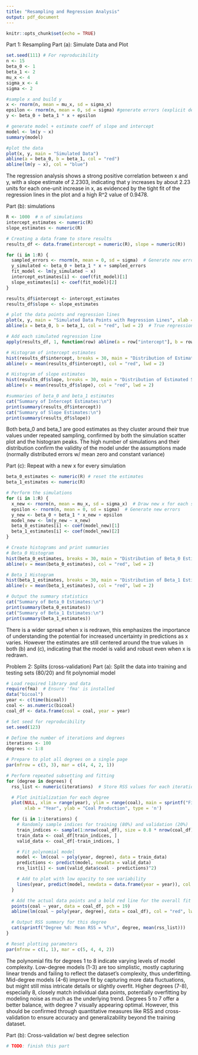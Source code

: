 ```yaml
---
title: "Resampling and Regression Analysis"
output: pdf_document
---
```


```r
knitr::opts_chunk$set(echo = TRUE)
```

Part 1: Resampling
Part (a): Simulate Data and Plot
```r
set.seed(111) # For reproducibility
n <- 15
beta_0 <- 1
beta_1 <- 2
mu_x <- 4
sigma_x <- 4
sigma <- 2

#sample x and build y
x <- rnorm(n, mean = mu_x, sd = sigma_x)
epsilon <- rnorm(n, mean = 0, sd = sigma) #generate errors (explicit def)
y <- beta_0 + beta_1 * x + epsilon

# generate model + estimate coeff of slope and intercept
model <- lm(y ~ x)
summary(model)
```

```r
#plot the data
plot(x, y, main = "Simulated Data")
abline(a = beta_0, b = beta_1, col = "red")
abline(lm(y ~ x), col = "blue")
```
The regression analysis shows a strong positive correlation between x and y, with a slope estimate of 2.2303, indicating that y increases by about 2.23 units for each one-unit increase in x, as evidenced by the tight fit of the regression lines in the plot and a high 
R^2 value of 0.9478.

Part (b): simulations
```r
R <- 1000  # n of simulations
intercept_estimates <- numeric(R)
slope_estimates <- numeric(R)

# Creating a data frame to store results
results_df <- data.frame(intercept = numeric(R), slope = numeric(R))

for (i in 1:R) {
  sampled_errors <- rnorm(n, mean = 0, sd = sigma)  # Generate new errors
  y_simulated <- beta_0 + beta_1 * x + sampled_errors
  fit_model <- lm(y_simulated ~ x)
  intercept_estimates[i] <- coef(fit_model)[1]
  slope_estimates[i] <- coef(fit_model)[2]
}

results_df$intercept <- intercept_estimates
results_df$slope <- slope_estimates

# plot the data points and regression lines
plot(x, y, main = "Simulated Data Points with Regression Lines", xlab = "x", ylab = "y", pch = 19)
abline(a = beta_0, b = beta_1, col = "red", lwd = 2)  # True regression line

# Add each simulated regression line
apply(results_df, 1, function(row) abline(a = row["intercept"], b = row["slope"], col = "blue", lty = "dotted", lwd = 0.5))

# Histogram of intercept estimates
hist(results_df$intercept, breaks = 30, main = "Distribution of Estimated Intercept", xlab = "Intercept", col = "blue")
abline(v = mean(results_df$intercept), col = "red", lwd = 2)

# Histogram of slope estimates
hist(results_df$slope, breaks = 30, main = "Distribution of Estimated Slope", xlab = "Slope", col = "blue")
abline(v = mean(results_df$slope), col = "red", lwd = 2)

#summaries of beta_0 and beta_1 estimates
cat("Summary of Intercept Estimates:\n")
print(summary(results_df$intercept))
cat("Summary of Slope Estimates:\n")
print(summary(results_df$slope))
````
Both beta_0 and beta_1 are good estimates as they cluster around their true values under repeated sampling, confirmed by both the simulation scatter plot and the histogram peaks. 
The high number of simulations and their distribution confirm the validity of the model under the assumptions made (normally distributed errors w/ mean zero and constant variance)

Part (c): Repeat with a new x for every simulation
```r
beta_0_estimates <- numeric(R) # reset the estimates
beta_1_estimates <- numeric(R)

# Perform the simulations
for (i in 1:R) {
  x_new <- rnorm(n, mean = mu_x, sd = sigma_x)  # Draw new x for each simulation
  epsilon <- rnorm(n, mean = 0, sd = sigma)  # Generate new errors
  y_new <- beta_0 + beta_1 * x_new + epsilon
  model_new <- lm(y_new ~ x_new)
  beta_0_estimates[i] <- coef(model_new)[1]
  beta_1_estimates[i] <- coef(model_new)[2]
}

# Create histograms and print summaries
# Beta_0 Histogram
hist(beta_0_estimates, breaks = 30, main = "Distribution of Beta_0 Estimates (new x)", xlab = "Beta_0", col = "blue")
abline(v = mean(beta_0_estimates), col = "red", lwd = 2)

# Beta_1 Histogram
hist(beta_1_estimates, breaks = 30, main = "Distribution of Beta_1 Estimates (new x)", xlab = "Beta_1", col = "blue")
abline(v = mean(beta_1_estimates), col = "red", lwd = 2)
```

```r
# Output the summary statistics
cat("Summary of Beta_0 Estimates:\n")
print(summary(beta_0_estimates))
cat("Summary of Beta_1 Estimates:\n")
print(summary(beta_1_estimates))
```
There is a wider spread when x is redrawn, this emphasizes the importance of understanding the potential for increased uncertainty in predictions as x varies. However the estimates are still centered around the true values in both (b) and (c), indicating that the model is valid and robust even when x is redrawn.

Problem 2: Splits (cross-validation)
Part (a): Split the data into training and testing sets (80/20) and fit polynomial model
```r
# Load required library and data
require(fma)  # Ensure 'fma' is installed
data("bicoal")
year <- c(time(bicoal))
coal <- as.numeric(bicoal)
coal_df <- data.frame(coal = coal, year = year)

# Set seed for reproducibility
set.seed(123)

# Define the number of iterations and degrees
iterations <- 100
degrees <- 1:8

# Prepare to plot all degrees on a single page
par(mfrow = c(3, 3), mar = c(4, 4, 2, 1))

# Perform repeated subsetting and fitting
for (degree in degrees) {
  rss_list <- numeric(iterations)  # Store RSS values for each iteration

  # Plot initialization for each degree
  plot(NULL, xlim = range(year), ylim = range(coal), main = sprintf("Fits for Polynomial Degree %d", degree),
       xlab = "Year", ylab = "Coal Production", type = 'n')

  for (i in 1:iterations) {
    # Randomly sample indices for training (80%) and validation (20%)
    train_indices <- sample(1:nrow(coal_df), size = 0.8 * nrow(coal_df), replace = FALSE)
    train_data <- coal_df[train_indices, ]
    valid_data <- coal_df[-train_indices, ]

    # Fit polynomial model
    model <- lm(coal ~ poly(year, degree), data = train_data)
    predictions <- predict(model, newdata = valid_data)
    rss_list[i] <- sum((valid_data$coal - predictions)^2)

    # Add to plot with low opacity to see variability
    lines(year, predict(model, newdata = data.frame(year = year)), col = rgb(0, 0, 1, 0.1))  # Light blue
  }

  # Add the actual data points and a bold red line for the overall fit
  points(coal ~ year, data = coal_df, pch = 19)
  abline(lm(coal ~ poly(year, degree), data = coal_df), col = "red", lwd = 2)

  # Output RSS summary for this degree
  cat(sprintf("Degree %d: Mean RSS = %f\n", degree, mean(rss_list)))
}

# Reset plotting parameters
par(mfrow = c(1, 1), mar = c(5, 4, 4, 2))
````
The polynomial fits for degrees 1 to 8 indicate varying levels of model complexity. Low-degree models (1-3) are too simplistic, mostly capturing linear trends and failing to reflect the dataset's complexity, thus underfitting. Mid-degree models (4-6) improve fit by capturing more data fluctuations, but might still miss intricate details or slightly overfit. Higher degrees (7-8), especially 8, closely match individual data points, potentially overfitting by modeling noise as much as the underlying trend. Degrees 5 to 7 offer a better balance, with degree 7 visually appearing optimal. However, this should be confirmed through quantitative measures like RSS and cross-validation to ensure accuracy and generalizability beyond the training dataset.

Part (b): Cross-validation w/ best degree selection
```r
# TODO: finish this part
````

